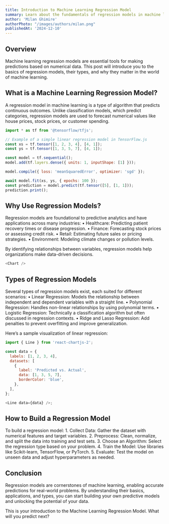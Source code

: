 ```yaml
---
title: Introduction to Machine Learning Regression Model
summary: Learn about the fundamentals of regression models in machine learning, their applications, and why they are essential for predictive analysis. These is an Amazing way to learn the valuable machine learning algorithm
author: 'Milan Ghimire'
authorPhoto: "/images/authors/milan.png"
publishedAt: '2024-12-10'
---
```

## Overview
Machine learning regression models are essential tools for making predictions based on numerical data. This post will introduce you to the basics of regression models, their types, and why they matter in the world of machine learning.

## What is a Machine Learning Regression Model?

A regression model in machine learning is a type of algorithm that predicts continuous outcomes. Unlike classification models, which predict categories, regression models are used to forecast numerical values like house prices, stock prices, or customer spending.

```js
import * as tf from '@tensorflow/tfjs';

// Example of a simple linear regression model in TensorFlow.js
const xs = tf.tensor([1, 2, 3, 4], [4, 1]);
const ys = tf.tensor([1, 3, 5, 7], [4, 1]);

const model = tf.sequential();
model.add(tf.layers.dense({ units: 1, inputShape: [1] }));

model.compile({ loss: 'meanSquaredError', optimizer: 'sgd' });

await model.fit(xs, ys, { epochs: 100 });
const prediction = model.predict(tf.tensor([5], [1, 1]));
prediction.print();
```
## Why Use Regression Models?

Regression models are foundational to predictive analytics and have applications across many industries:
	•	Healthcare: Predicting patient recovery times or disease progression.
	•	Finance: Forecasting stock prices or assessing credit risk.
	•	Retail: Estimating future sales or pricing strategies.
	•	Environment: Modeling climate changes or pollution levels.

By identifying relationships between variables, regression models help organizations make data-driven decisions.
```py
<Chart />
```
## Types of Regression Models

Several types of regression models exist, each suited for different scenarios:
	•	Linear Regression: Models the relationship between independent and dependent variables with a straight line.
	•	Polynomial Regression: Handles non-linear relationships by using polynomial terms.
	•	Logistic Regression: Technically a classification algorithm but often discussed in regression contexts.
	•	Ridge and Lasso Regression: Add penalties to prevent overfitting and improve generalization.

Here’s a sample visualization of linear regression:

```js 
import { Line } from 'react-chartjs-2';

const data = {
  labels: [1, 2, 3, 4],
  datasets: [
    {
      label: 'Predicted vs. Actual',
      data: [1, 3, 5, 7],
      borderColor: 'blue',
    },
  ],
};

<Line data={data} />;
```
## How to Build a Regression Model

To build a regression model:
	1.	Collect Data: Gather the dataset with numerical features and target variables.
	2.	Preprocess: Clean, normalize, and split the data into training and test sets.
	3.	Choose an Algorithm: Select the regression type based on your problem.
	4.	Train the Model: Use libraries like Scikit-learn, TensorFlow, or PyTorch.
	5.	Evaluate: Test the model on unseen data and adjust hyperparameters as needed.

## Conclusion

Regression models are cornerstones of machine learning, enabling accurate predictions for real-world problems. By understanding their basics, applications, and types, you can start building your own predictive models and unlocking the potential of your data.

This is your introduction to the Machine Learning Regression Model. What will you predict next?